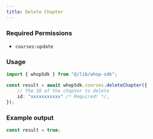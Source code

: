 ```yaml
---
title: Delete Chapter
---
```



### Required Permissions
 - `courses:update`

### Usage

```typescript
import { whopSdk } from "@/lib/whop-sdk";

const result = await whopSdk.courses.deleteChapter({
	// The ID of the chapter to delete
	id: "xxxxxxxxxxx" /* Required! */,
});

```

### Example output

```typescript
const result = true;

```
